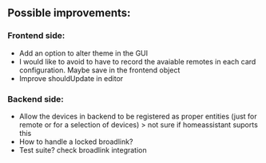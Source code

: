 ## Possible improvements:

### Frontend side:
 - Add an option to alter theme in the GUI
 - I would like to avoid to have to record the avaiable remotes in each card configuration. Maybe save in the frontend object
 - Improve shouldUpdate in editor


### Backend side:
 - Allow the devices in backend to be registered as proper entities (just for remote or for a selection of devices) > not sure if homeassistant suports this
 - How to handle a locked broadlink?
 - Test suite? check broadlink integration

